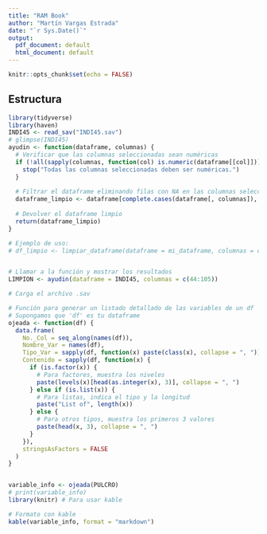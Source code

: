 ```yaml
---
title: "RAM Book"
author: "Martín Vargas Estrada"
date: "`r Sys.Date()`"
output:
  pdf_document: default
  html_document: default
---
```


```r
knitr::opts_chunk$set(echo = FALSE)
```

## Estructura


```r
library(tidyverse)
library(haven)
INDI45 <- read_sav("INDI45.sav")
# glimpse(INDI45)
ayudin <- function(dataframe, columnas) {
  # Verificar que las columnas seleccionadas sean numéricas
  if (!all(sapply(columnas, function(col) is.numeric(dataframe[[col]])))) {
    stop("Todas las columnas seleccionadas deben ser numéricas.")
  }
  
  # Filtrar el dataframe eliminando filas con NA en las columnas seleccionadas
  dataframe_limpio <- dataframe[complete.cases(dataframe[, columnas]), columnas]
  
  # Devolver el dataframe limpio
  return(dataframe_limpio)
}

# Ejemplo de uso:
# df_limpio <- limpiar_dataframe(dataframe = mi_dataframe, columnas = c(2, 4, 6))


# Llamar a la función y mostrar los resultados
LIMPION <- ayudin(dataframe = INDI45, columnas = c(44:105))
```



```r
# Carga el archivo .sav

# Función para generar un listado detallado de las variables de un df
# Supongamos que 'df' es tu dataframe
ojeada <- function(df) {
  data.frame(
    No._Col = seq_along(names(df)),
    Nombre_Var = names(df),
    Tipo_Var = sapply(df, function(x) paste(class(x), collapse = ", ")),
    Contenido = sapply(df, function(x) {
      if (is.factor(x)) {
        # Para factores, muestra los niveles
        paste(levels(x)[head(as.integer(x), 3)], collapse = ", ")
      } else if (is.list(x)) {
        # Para listas, indica el tipo y la longitud
        paste("List of", length(x))
      } else {
        # Para otros tipos, muestra los primeros 3 valores
        paste(head(x, 3), collapse = ", ")
      }
    }),
    stringsAsFactors = FALSE
  )
}


variable_info <- ojeada(PULCRO)
# print(variable_info)
library(knitr) # Para usar kable

# Formato con kable
kable(variable_info, format = "markdown")
```

